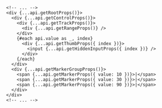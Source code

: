 ```svelte {13-17}

<!-- ... -->
<div {...api.getRootProps()}>
  <div {...api.getControlProps()}>
    <div {...api.getTrackProps()}>
      <div {...api.getRangeProps()} />
    </div>
    {#each api.value as _, index}
      <div {...api.getThumbProps({ index })}>
        <input {...api.getHiddenInputProps({ index })} />
      </div>
    {/each}
  </div>
  <div {...api.getMarkerGroupProps()}>
    <span {...api.getMarkerProps({ value: 10 })}>|</span>
    <span {...api.getMarkerProps({ value: 30 })}>|</span>
    <span {...api.getMarkerProps({ value: 90 })}>|</span>
  </div>
</div>
<!-- ... -->
```
